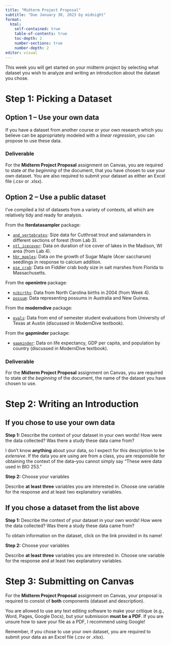 ```yaml
---
title: "Midterm Project Proposal"
subtitle: "Due January 30, 2023 by midnight"
format: 
  html:
    self-contained: true
    table-of-contents: true
    toc-depth: 2
    number-sections: true
    number-depth: 2
editor: visual
---
```


This week you will get started on your midterm project by selecting what dataset you wish to analyze and writing an introduction about the dataset you chose.

# Step 1: Picking a Dataset

## Option 1 -- Use your own data

If you have a dataset from another course or your own research which you believe can be appropriately modeled with a *linear regression*, you can propose to use these data.

### Deliverable

For the **Midterm Project Proposal** assignment on Canvas, you are required to state *at the beginning* of the document, that you have chosen to use your own dataset. You are also required to submit your dataset as either an Excel file (.csv or .xlsx).

## Option 2 -- Use a public dataset

I've compiled a list of datasets from a variety of contexts, all which are relatively tidy and ready for analysis.

From the **lterdatasampler** package:

-   [`and_vertebrates`](https://lter.github.io/lterdatasampler/articles/and_vertebrates_vignette.html): Size data for Cutthroat trout and salamanders in different sections of forest (from Lab 3).
-   [`ntl_icecover`](https://lter.github.io/lterdatasampler/articles/ntl_icecover_vignette.html): Data on duration of ice cover of lakes in the Madison, WI area (from Lab 4).
-   [`hbr_maples`](https://lter.github.io/lterdatasampler/articles/hbr_maples_vignette.html): Data on the growth of Sugar Maple (Acer saccharum) seedlings in response to calcium addition.
-   [`pie_crab`](https://lter.github.io/lterdatasampler/articles/pie_crab_vignette.html): Data on Fiddler crab body size in salt marshes from Florida to Massachusetts.

From the **openintro** package:

-   [`ncbirths`](https://www.openintro.org/data/index.php?data=ncbirths): Data from North Carolina births in 2004 (from Week 4).
-   [`possum`](https://www.openintro.org/data/index.php?data=possum): Data representing possums in Australia and New Guinea.

From the **moderndive** package:

-   [`evals`](https://moderndive.github.io/moderndive/reference/evals.html): Data from end of semester student evaluations from University of Texas at Austin (discussed in ModernDive textbook).

From the **gapminder** package:

-   [`gapminder`](https://cran.r-project.org/web/packages/gapminder/readme/README.html): Data on life expectancy, GDP per capita, and population by country (discussed in ModernDive textbook).

### Deliverable

For the **Midterm Project Proposal** assignment on Canvas, you are required to state *at the beginning* of the document, the name of the dataset you have chosen to use.

# Step 2: Writing an Introduction

## If you chose to use your own data

**Step 1:** Describe the context of your dataset in your own words! How were the data collected? Was there a study these data came from?

I don't know **anything** about your data, so I expect for this description to be *extensive*. If the data you are using are from a class, you are responsible for obtaining the context of the data--you cannot simply say "These were data used in BIO 253."

**Step 2:** Choose your variables

Describe **at least three** variables you are interested in. Choose one variable for the response and at least two explanatory variables.

## If you chose a dataset from the list above

**Step 1:** Describe the context of your dataset in your own words! How were the data collected? Was there a study these data came from?

::: callout-tip
To obtain information on the dataset, click on the link provided in its name!
:::

**Step 2:** Choose your variables

Describe **at least three** variables you are interested in. Choose one variable for the response and at least two explanatory variables.

# Step 3: Submitting on Canvas

For the **Midterm Project Proposal** assignment on Canvas, your proposal is required to consist of **both** components (dataset and description).

You are allowed to use any text editing software to make your critique (e.g., Word, Pages, Google Docs), but your submission **must be a PDF**. If you are unsure how to save your file as a PDF, I recommend using Google!

::: callout-caution
Remember, if you chose to use your own dataset, you are required to submit your data as an Excel file (.csv or .xlsx).
:::

